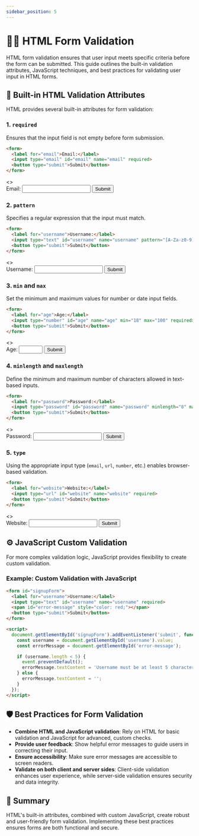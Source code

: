 ```yaml
---
sidebar_position: 5
---
```


# 🙋🏻 HTML Form Validation

HTML form validation ensures that user input meets specific criteria before the form can be submitted. This guide outlines the built-in validation attributes, JavaScript techniques, and best practices for validating user input in HTML forms.

## 📜 Built-in HTML Validation Attributes
HTML provides several built-in attributes for form validation:

### 1. `required`
Ensures that the input field is not empty before form submission.

```html title="required-example.html"
<form>
  <label for="email">Email:</label>
  <input type="email" id="email" name="email" required>
  <button type="submit">Submit</button>
</form>
```

<BrowserWindow url="http://.../required-example.html">
  <>
    <form>
      <label for="email">Email:</label>
      <input type="email" id="email" name="email" required />
      <button type="submit">Submit</button>
    </form>
  </>
</BrowserWindow>

### 2. `pattern`
Specifies a regular expression that the input must match.

```html title="pattern-example.html"
<form>
  <label for="username">Username:</label>
  <input type="text" id="username" name="username" pattern="[A-Za-z0-9]{5,}" title="Must be at least 5 alphanumeric characters">
  <button type="submit">Submit</button>
</form>
```

<BrowserWindow url="http://.../pattern-example.html">
  <>
    <form>
      <label for="username">Username:</label>
      <input type="text" id="username" name="username" pattern="[A-Za-z0-9]{5,}" title="Must be at least 5 alphanumeric characters" />
      <button type="submit">Submit</button>
    </form>
  </>
</BrowserWindow>

### 3. `min` and `max`
Set the minimum and maximum values for number or date input fields.

```html title="min-max-example.html"
<form>
  <label for="age">Age:</label>
  <input type="number" id="age" name="age" min="18" max="100" required>
  <button type="submit">Submit</button>
</form>
```

<BrowserWindow url="http://.../min-max-example.html">
  <>
    <form>
      <label for="age">Age:</label>
      <input type="number" id="age" name="age" min="18" max="100" required />
      <button type="submit">Submit</button>
    </form>
  </>
</BrowserWindow>

### 4. `minlength` and `maxlength`
Define the minimum and maximum number of characters allowed in text-based inputs.

```html title="minlength-maxlength-example.html"
<form>
  <label for="password">Password:</label>
  <input type="password" id="password" name="password" minlength="8" maxlength="16" required>
  <button type="submit">Submit</button>
</form>
```

<BrowserWindow url="http://.../minlength-maxlength-example.html">
  <>
    <form>
      <label for="password">Password:</label>
      <input type="password" id="password" name="password" minlength="8" maxlength="16" required />
      <button type="submit">Submit</button>
    </form>
  </>
</BrowserWindow>

### 5. `type`
Using the appropriate input type (`email`, `url`, `number`, etc.) enables browser-based validation.

```html title="type-validation-example.html"
<form>
  <label for="website">Website:</label>
  <input type="url" id="website" name="website" required>
  <button type="submit">Submit</button>
</form>
```

<BrowserWindow url="http://.../type-validation-example.html">
  <>
    <form>
      <label for="website">Website:</label>
      <input type="url" id="website" name="website" required />
      <button type="submit">Submit</button>
    </form>
  </>
</BrowserWindow>

## ⚙️ JavaScript Custom Validation
For more complex validation logic, JavaScript provides flexibility to create custom validation.

### Example: Custom Validation with JavaScript
```html title="custom-validation-example.html"
<form id="signupForm">
  <label for="username">Username:</label>
  <input type="text" id="username" name="username" required>
  <span id="error-message" style="color: red;"></span>
  <button type="submit">Submit</button>
</form>

<script>
  document.getElementById('signupForm').addEventListener('submit', function(event) {
    const username = document.getElementById('username').value;
    const errorMessage = document.getElementById('error-message');

    if (username.length < 5) {
      event.preventDefault();
      errorMessage.textContent = 'Username must be at least 5 characters long';
    } else {
      errorMessage.textContent = '';
    }
  });
</script>
```

## 🛡 Best Practices for Form Validation
- **Combine HTML and JavaScript validation**: Rely on HTML for basic validation and JavaScript for advanced, custom checks.
- **Provide user feedback**: Show helpful error messages to guide users in correcting their input.
- **Ensure accessibility**: Make sure error messages are accessible to screen readers.
- **Validate on both client and server sides**: Client-side validation enhances user experience, while server-side validation ensures security and data integrity.

## 📝 Summary
HTML's built-in attributes, combined with custom JavaScript, create robust and user-friendly form validation. Implementing these best practices ensures forms are both functional and secure.

